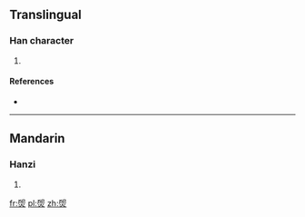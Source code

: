 ==Translingual==

===Han character===
{{Han char|rn=86|rad=火|as=07|sn=11|four=|canj=竹山火 (HUF), 戈山火 (IUF), XX竹山火 (XXHUF)}}

# {{defn|Han|sort=火07}}

====References====
* {{Han ref|kx=0672.200|dkj=19075|hdz=32206.040|uh=7108|ud=28936}}

----

==Mandarin==

===Hanzi===
{{cmn-hanzi|pin=[[xī]] ([[xi1]])|wg=hsi<sup>1</sup>}}

# {{defn|lang=cmn|sort=火07}}

[[fr:焈]]
[[pl:焈]]
[[zh:焈]]